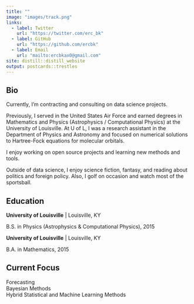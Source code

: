 ```yaml
---
title: ""
image: "images/track.png"
links:
  - label: Twitter
    url: "https://twitter.com/erc_bk"
  - label: GitHub
    url: "https://github.com/ercbk"
  - label: Email
    url: "mailto:ercbkax0@gmail.com"
site: distill::distill_website
output: postcards::trestles
---
```

 
## Bio

Currently, I'm contracting and consulting on data science projects.  

Previously, I served in the United States Air Force and earned degrees in Mathematics and Physics (Astrophysics / Computational Physics) at the University of Louisville. At U of L, I was a research assistant in the Department of Physics and Astronomy and focused on numerical solutions to Hartree-Fock equations for molecular orbitals.  

I enjoy working on open source projects and learning new methods and tools.  

Outside of data science, I enjoy science fiction, fantasy, and reading about politics and foreign policy. Also, I golf on occasion and watch most of the sportsball.

## Education

**University of Louisville** | Louisville, KY

B.S. in Physics (Astrophysics & Computational Physics), 2015  

**University of Louisville** | Louisville, KY

B.A. in Mathematics, 2015

## Current Focus

Forecasting  
Bayesian Methods  
Hybrid Statistical and Machine Learning Methods  